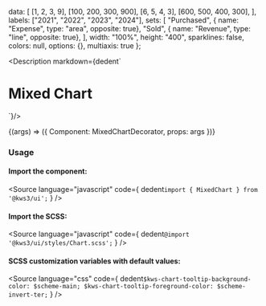 
  data: [
    [1, 2, 3, 9],
    [100, 200, 300, 900],
    [6, 5, 4, 3],
    [600, 500, 400, 300],
  ],
  labels: ["2021", "2022", "2023", "2024"],
  sets: [
    "Purchased",
    { name: "Expense", type: "area", opposite: true},
    "Sold",
    { name: "Revenue", type: "line", opposite: true},
  ],
  width: "100%",
  height: "400",
  sparklines: false,
  colors: null,
  options: {},
  multiaxis: true
};

<Meta
  title="Charts/Complex Charts/Multi Axis (Mixed)"
  component={Chart}
  args={args}
/>

<Description markdown={dedent`
# Mixed Chart
`}/>

<Canvas>
  <Story
  name="Multi Axis (Mixed)"
  args={args}
  >
  {(args) => ({
    Component: MixedChartDecorator,
    props: args
  })}
  </Story>
</Canvas>

<ArgsTable story="Multi Axis (Mixed)" />

### Usage
#### Import the component:
<Source
  language="javascript"
  code={
    dedent`import { MixedChart } from '@kws3/ui';`
  }
/>

#### Import the SCSS:
<Source
  language="javascript"
  code={
    dedent`@import '@kws3/ui/styles/Chart.scss';`
  }
/>

#### SCSS customization variables with default values:
<Source
  language="css"
  code={
    dedent`
      $kws-chart-tooltip-background-color: $scheme-main;
      $kws-chart-tooltip-foreground-color: $scheme-invert-ter;
    `
  }
/>
